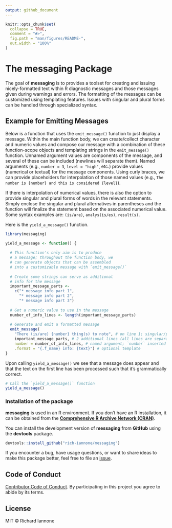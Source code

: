 ```yaml
---
output: github_document
---
```


<!-- README.md is generated from README.Rmd. Please edit that file -->

```r
knitr::opts_chunk$set(
  collapse = TRUE,
  comment = "#>",
  fig.path = "man/figures/README-",
  out.width = "100%"
)
```

# The **messaging** Package

The goal of **messaging** is to provides a toolset for creating and issuing nicely-formatted text within R diagnostic messages and those messages given during warnings and errors. The formatting of the messages can be customized using templating features. Issues with singular and plural forms can be handled through specialized syntax.

## Example for Emitting Messages

Below is a function that uses the `emit_message()` function to just display a message. Within the main function body, we can create/collect character and numeric values and compose our message with a combination of these function-scope objects and templating strings in the `emit_message()` function. Unnamed argument values are components of the message, and several of these can be included (newlines will separate them). Named arguments (e.g., `number = 3`, `level = "high"`, etc.) provide values (numerical or textual) for the message components. Using curly braces, we can provide placeholders for interpolation of those named values (e.g., `The number is {number} and this is considered {level}`).

If there is interpolation of numerical values, there is also the option to provide singular and plural forms of words in the relevant statements. Simply enclose the singular and plural alternatives in parentheses and the function will finalize the statement based on the associated numerical value. Some syntax examples are: `(is/are)`, `analys(is/es)`, `result(s)`. 

Here is the `yield_a_message()` function.

```r
library(messaging)

yield_a_message <- function() {
  
  # This function's only aim is to produce
  # a message; throughout the function body, we
  # can generate objects that can be assembled
  # into a customizable message with `emit_message()`
  
  # Create some strings can serve as additional
  # info for the message 
  important_message_parts <- 
    c("* message info part 1",
      "* message info part 2",
      "* message info part 3")
  
  # Get a numeric value to use in the message
  number_of_info_lines <- length(important_message_parts)
  
  # Generate and emit a formatted message
  emit_message(
    "There (is/are) {number} thing(s) to note", # on line 1; singular/plural syntax
    important_message_parts, # 2 additional lines (all lines are separated with `/n`)
    number = number_of_info_lines, # named argument; `number` inserted above
    .format = "{.f_name} info: {text}") # optional template
}
```

Upon calling `yield_a_message()` we see that a message does appear and that the text on the first line has been processed such that it's grammatically correct.  

```r
# Call the `yield_a_message()` function
yield_a_message()
```

### Installation of the package

**messaging** is used in an R environment. If you don't have an R installation, it can be obtained from the [**Comprehensive R Archive Network (CRAN)**](https://cran.r-project.org/).

You can install the development version of **messaging** from **GitHub** using the **devtools** package.

```r
devtools::install_github("rich-iannone/messaging")
```

If you encounter a bug, have usage questions, or want to share ideas to make this package better, feel free to file an [issue](https://github.com/rich-iannone/messaging/issues).

## Code of Conduct

[Contributor Code of Conduct](https://github.com/rich-iannone/messaging/blob/master/CODE_OF_CONDUCT.md). By participating in this project you agree to abide by its terms.

## License

MIT &copy; Richard Iannone

